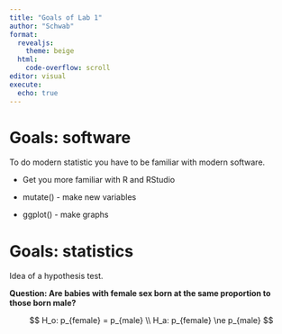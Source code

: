 ```yaml
---
title: "Goals of Lab 1"
author: "Schwab"
format: 
  revealjs: 
    theme: beige
  html:  
    code-overflow: scroll
editor: visual
execute: 
  echo: true
---
```


# Goals: software

To do modern statistic you have to be familiar with modern software.

-   Get you more familiar with R and RStudio

-   mutate() - make new variables

-   ggplot() - make graphs

# Goals: statistics

Idea of a hypothesis test.

**Question: Are babies with female sex born at the same proportion to those born male?**

$$
H_o: p_{female} = p_{male} \\
H_a:  p_{female} \ne p_{male}
$$
